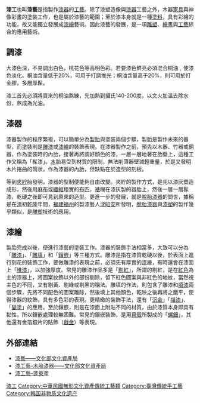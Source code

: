{{unreferenced|time=2014-01-12T08:59:26+00:00}}
'''漆工'''也叫'''漆藝'''是指製作[[漆器|漆器]]的[[工藝|工藝]]。除了漆塑造像與[[漆器|漆器]]工藝之外，木器[[家具|家具]]與神像彩畫的塗裝工作，也是屬於漆藝的範圍；至於漆本身就是一種[[塗料|塗料]]，具有彩繪的功能，故又能獨立發展成[[漆繪|漆繪]]藝術。因此漆藝的發展，是一項[[雕塑|雕塑]]、[[繪畫|繪畫]]與[[工藝|工藝]]綜合的應用藝術。

==調漆==
大漆色深，不易調出白色，桃花色等高明色彩。若要漆色鮮亮必須混合桐油﹐使漆色淡化。桐油含量低于20%，可用于打磨推光；桐油含量高于20%，則可用於打金膠，多層厚髹。

漆工首先必須將買來的桐油熬練，先加熱到攝氏140-200度，以文火加溫去除水份，熬成為光油。

==漆器==
漆器製作的程序繁複，可以簡單分為[[製胎|製胎]]與塗裝兩個步驟，製胎是製作未來的器型，而塗裝則是[[雕漆|雕漆]]或[[漆繪|漆繪]]的裝飾表現。在漆器製作之前，預先以木器、竹器或銅器，作為塗裝時的內胎，接著再將調好顏色的漆，一層一層地著在胎壁上，這種工作又稱為「髹漆」。[[木|木]]胎易受到材質的限制，無法削薄器壁減輕重量，於是又發明木片捲曲的筒狀，作為漆器的內胎，但缺點在於造型的刻板。

等到[[夾紵|夾紵]]胎發明，漆器的型制便能夠自由改變。夾紵的製作方式，是先以漆灰塑造成形，然後用[[麻布|麻布]]或[[纖維|纖維]]粗實的[[布|布]]匹，[[裱|裱]]糊在漆灰製的器胎上，然後一層一層髹漆，乾硬之後即可見到原來的造型。更進一步的發展，就是[[脫胎漆器|脫胎漆器]]的問世，據稱是在[[清朝|清]]初[[乾隆|乾隆]]年間，[[福建|福建]][[福州|福州]]的製漆藝人[[沈昭安|沈昭安]]所發明，[[脫胎漆器|脫胎漆器]]與[[漆塑|漆塑]]的製作幾乎類似，是[[雕塑|雕塑]]技術的應用。

==漆繪==
製胎完成以後，便進行漆藝的塗裝工作。漆器的裝飾手法相當多，大致可以分為「[[雕漆|雕漆]]」、「[[雕填|雕填]]」和「[[鑲嵌|鑲嵌]]」等三種方式。雕漆是指在漆質乾硬以後，於表面上進行刻花的裝飾工作，要做雕漆的表現之前，必須先有厚實的[[漆|漆]]層，有時還會在漆面上「[[堆漆|堆漆]]」，以加強厚度。常見的雕漆作品多是「[[剔紅|剔紅]]」，所謂的剔紅，是在[[紅色|紅色]]為主的漆器上，將圖案紋飾以外的部份剔除，留下紅色圖案與非紅色的地紋，當然視主色的不同，又有剔黃、剔綠或剔黑的稱法。雕填的作法，則包含了雕漆和[[填漆|填漆]]兩個步驟，先將不同配色的圖案雕除，然後填上其他顏色，乾映之後再將之磨平，使得漆器的紋飾，具有多色彩的表現。更精緻的裝飾手法，還有「[[沉金|沉金]]」「[[描漆|描漆]]」、「[[變塗|變塗]]」的應用。至於鑲嵌，則是在漆面上附貼不同的材質，由於漆質本身即具有黏性，所以鑲嵌處理較無困難。常見的鑲嵌裝飾，是用[[貝殼|貝殼]]所製成的「[[螺鈿|螺鈿]]」，其他還有金箔銀片的貼飾（[[戧金|戧金]]）等表現。

==外部連結==
{{Wikisource further reading}}
*[https://nchdb.boch.gov.tw/assets/overview/traditionalCraft/20140116000004 漆藝——文化部文化資產局] {{Wayback|url=https://nchdb.boch.gov.tw/assets/overview/traditionalCraft/20140116000004 |date=20180117024823 }}
*[https://nchdb.boch.gov.tw/assets/overview/traditionalCraft/20140116000002 漆工藝-木胎漆器——文化部文化資產局] {{Wayback|url=https://nchdb.boch.gov.tw/assets/overview/traditionalCraft/20140116000002 |date=20180117014846 }}
*[https://nchdb.boch.gov.tw/assets/overview/traditionalCraft/20150210000003 漆工藝-蓬萊塗] {{Wayback|url=https://nchdb.boch.gov.tw/assets/overview/traditionalCraft/20150210000003 |date=20180117014754 }}

{{漆器工藝}}
[[Category:漆工|]]
[[Category:中華民國無形文化資產傳統工藝類|Category:中華民國無形文化資產傳統工藝類]]
[[Category:臺灣傳統手工藝|Category:臺灣傳統手工藝]]
[[Category:韩国非物质文化遗产|Category:韩国非物质文化遗产]]
